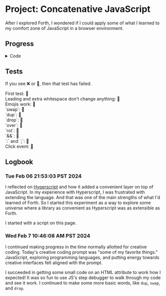 # Project: Concatenative JavaScript

After I explored Forth, I wondered if I could apply some of what I learned to my comfort zone of JavaScript in a browser environment. 

## Progress

<details>
<summary>Code</summary>
<FancyScriptTag type="module">{`
let dictionary = null;
let compilingMode = false;
const ctx = {
  parameterStack: [],
  inputStream: "",
  inputStreamPointer: 0,
  pop: () => ctx.parameterStack.pop(),
  peek: () => ctx.parameterStack[ctx.parameterStack.length - 1],
  push: (...args) => ctx.parameterStack.push(...args),
  me: null
}

function addDictionaryWord({ name, impl, immediateImpl }) {
  const prev = dictionary;
  dictionary = { prev, name, impl, immediateImpl }
}

addDictionaryWord({ name: "swap", impl: ({ ctx }) => {
  const a = ctx.pop();
  const b = ctx.pop();
  ctx.push(a);
  ctx.push(b);
}})
addDictionaryWord({ name: "over", impl: ({ ctx }) => {
  const a = ctx.pop();
  const b = ctx.pop();
  ctx.push(b);
  ctx.push(a);
  ctx.push(b);
}})

addDictionaryWord({ name: "rot", impl: ({ ctx }) => {
  const c = ctx.pop();
  const b = ctx.pop();
  const a = ctx.pop();
  ctx.push(b);
  ctx.push(c);
  ctx.push(a);
}})
addDictionaryWord({ name: "dup", impl: ({ ctx }) => ctx.push(ctx.peek())})
addDictionaryWord({ name: "drop", impl: ({ ctx }) => ctx.pop()})
addDictionaryWord({ name: "me", impl: ({ ctx }) => ctx.push(ctx.me) })
addDictionaryWord({ 
  name: "'",
  impl: ({ ctx }) => {
    ctx.push(consume({ until: "'", including: true }))
  },
  immediateImpl: ({ ctx }) => {
    const text = consume({ until: "'", including: true });
    dictionary.compiledWordImpls.push(() => ctx.push(text));
  }
})
addDictionaryWord({ name: ">text", impl: ({ ctx }) => ctx.pop().innerText = ctx.pop() })
addDictionaryWord({ name: "&&", impl: ({ ctx }) => {
  const b = ctx.pop();
  const a = ctx.pop();
  ctx.push(a && b);
}})

addDictionaryWord({ name: ":", impl: ({ ctx }) => {
  let dictionaryEntry;

  // Consume any beginning whitespace
  consume({ until: /\\S/ })
  const name = consume({ until: /\\s/ })
  // TODO: How will we continue to call each after calling the first one? Need to implement the return stack
  console.log("Name:", \u0060'$\{name}'\u0060)
  addDictionaryWord({ name, impl: ({ ctx }) => { dictionaryEntry.compiledWordImpls[0]({ ctx }) } })
  dictionaryEntry = dictionary;
  dictionaryEntry.compiledWordImpls = [];
  compilingMode = true;
}})

addDictionaryWord({ name: ";", immediateImpl: ({ ctx }) => {
  compilingMode = false;
}})

function findDictionaryEntry({ word }) {
  let entry = dictionary;
  
  while (entry) {
    if (entry.name == word) return entry;
    entry = entry.prev
  }
}

function wordAsPrimitive({ word }) {
  const toReturn = { isPrimitive: true };
  if (word.match(/^-?\d+$/)) { 
    toReturn.value = parseInt(word, 10);
  } else if (word.match(/^-?\d+(\.\d+)?$/)) { 
    toReturn.value = parseFloat(word, 10);
  } else if (word === "true") { 
    toReturn.value = true;
  } else if (word === "false") { 
    toReturn.value = false;
  } else {
    toReturn.isPrimitive = false;
  }
  
  return toReturn;
}

function execute({ word }) {
  const dictionaryEntry = findDictionaryEntry({ word })
  
  if (dictionaryEntry) {
    if (compilingMode) {
      if (dictionaryEntry.immediateImpl) {
        dictionaryEntry.immediateImpl({ ctx })
      } else {
        dictionary.compiledWordImpls.push(dictionaryEntry.impl)
      }
    } else {
      dictionaryEntry.impl({ ctx });
    }
  } else {
    const primitiveMaybe = wordAsPrimitive({ word });
    
    if (primitiveMaybe.isPrimitive) {
      if (compilingMode) {
        dictionary.compiledWordImpls.push(() => ctx.push(primitiveMaybe.value))
      } else {
        ctx.push(primitiveMaybe.value)
      }
    } else {
        throw new Error(\u0060Couldn't comprehend word '\${word}'\u0060);
    }
  }
}

function consume({ until, including }) {
    let value = '';
    while (ctx.inputStreamPointer < ctx.inputStream.length) {
      const char = ctx.inputStream[ctx.inputStreamPointer];
      if (typeof until === "string" && char === until) break;
      if (RegExp.prototype.isPrototypeOf(until) && until.test(char)) break;
      ctx.inputStreamPointer++;
      value += char;
    }
    if (including) ctx.inputStreamPointer++;
    return value;
}

function query({ input, me }) {
  ctx.me = me;
  ctx.inputStream += input;

  while (ctx.inputStreamPointer < ctx.inputStream.length) {
    // Consume any beginning whitespace
    consume({ until: /\\S/ })
    
    // Input only had whitespace
    if (ctx.inputStreamPointer >= ctx.inputStream.length) return;
    
    const word = consume({ until: /\\s/ })
  
    if (word.length > 0) {
      execute({ word })
    }
  }
}

document.querySelectorAll("[c]").forEach(el => query({ input: el.getAttribute('c'), me: el }))
`}</FancyScriptTag>
</details>

## Tests

If you see ❌ or 🚧, then that test has failed.

<div>First test: <span c="' Success' me >text">🚧</span></div>

<div>Leading and extra whitespace don't change anything: <span c="    ' Success'    me    >text   ">🚧</span></div>

<div>Emojis work: <span c="' ✅' me >text">🚧</span></div>

<div>`swap`: <span c="' ✅' ' ❌' swap me >text">🚧</span></div>

<div>`dup`: <span c="' ✅' dup me >text me >text">🚧</span></div>

<div>`drop`: <span c="' ✅' ' ❌' drop me >text">🚧</span></div>

<div>`over`: <span c="' ✅' ' ❌' over me >text">🚧</span></div>

<div>`rot`: <span c="' ✅' ' ❌' ' ❌' rot me >text">🚧</span></div>

<div>`&&`: <span c="true ' ✅' && me >text">🚧</span></div>

<div>`:` and `;`: <span c=": test ' ✅' ; test me >text">🚧</span></div>

<div>Click event: <span c="[ ' ✅' event target> >text ] ' click' me .addEventListener">🚧</span></div>

## Logbook

### Tue Feb 06 21:53:03 PST 2024

I reflected on [Hyperscript](https://hyperscript.org) and how it added a convenient layer on top of JavaScript. In my experience with Hyperscript, I was frustrated with extending the language. And that was one of the main strengths of what I'd learned of Forth. So I started this experiment as a way to explore some universe where a library as convenient as Hyperscript was as extensible as Forth.

I started with a script on this page.

### Wed Feb  7 10:46:08 AM PST 2024

I continued making progress in the time normally allotted for creative coding. Today's creative coding prompt was "some of my favorite things." JavaScript, exploring programming languages, and putting energy towards creative interfaces felt aligned with the prompt.

I succeeded in getting some small code on an HTML attribute to work how I expected! It was so fun to use JS's step debugger to walk through my code and see it work. I continued to make some more basic words, like `dup`, `swap`, and `drop`.
